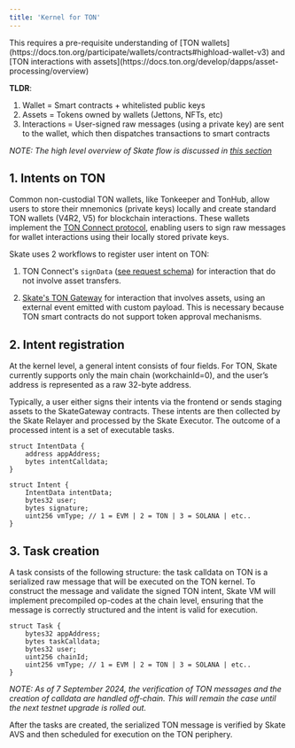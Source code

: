 ```yaml
---
title: 'Kernel for TON'
---
```


<Note>
  This requires a pre-requisite understanding of [TON wallets](https://docs.ton.org/participate/wallets/contracts#highload-wallet-v3)
  and [TON interactions with assets](https://docs.ton.org/develop/dapps/asset-processing/overview)

  **TLDR**:

  1. Wallet = Smart contracts + whitelisted public keys
  2. Assets = Tokens owned by wallets (Jettons, NFTs, etc)
  3. Interactions = User-signed raw messages (using a private key) are sent to the wallet, which then dispatches transactions to smart contracts
</Note>

_NOTE: The high level overview of Skate flow is discussed in [this section](/main/architecture/skate#client-server-architecture)_

## 1. Intents on TON

Common non-custodial TON wallets, like Tonkeeper and TonHub, allow users to store their mnemonics (private keys) locally and create standard TON wallets (V4R2, V5) for blockchain interactions. These wallets implement the [TON Connect protocol](https://docs.ton.org/develop/dapps/ton-connect/developers), enabling users to sign raw messages for wallet interactions using their locally stored private keys.

Skate uses 2 workflows to register user intent on TON:

1. TON Connect's `signData` ([see request schema](https://github.com/ton-connect/sdk/blob/main/packages/protocol/src/models/app-message/request/sign-data-rpc-request.ts)) for interaction that do not involve asset transfers.

2. [Skate's TON Gateway](/developers/ton/periphery) for interaction that involves assets, using an external event emitted with custom payload. This is necessary because TON smart contracts do not support token approval mechanisms.

## 2. Intent registration

At the kernel level, a general intent consists of four fields. For TON, Skate currently supports only the main chain (workchainId=0), and the user’s address is represented as a raw 32-byte address.

Typically, a user either signs their intents via the frontend or sends staging assets to the SkateGateway contracts. These intents are then collected by the Skate Relayer and processed by the Skate Executor. The outcome of a processed intent is a set of executable tasks.

```solidity IMessageBox.sol
struct IntentData {
    address appAddress;
    bytes intentCalldata;
}

struct Intent {
    IntentData intentData;
    bytes32 user;
    bytes signature;
    uint256 vmType; // 1 = EVM | 2 = TON | 3 = SOLANA | etc..
}
```

## 3. Task creation

A task consists of the following structure: the task calldata on TON is a serialized raw message that will be executed on the TON kernel. To construct the message and validate the signed TON intent, Skate VM will implement precompiled op-codes at the chain level, ensuring that the message is correctly structured and the intent is valid for execution.

```solidity IMessageBox.sol
struct Task {
    bytes32 appAddress;
    bytes taskCalldata;
    bytes32 user;
    uint256 chainId;
    uint256 vmType; // 1 = EVM | 2 = TON | 3 = SOLANA | etc..
}
```

_NOTE: As of 7 September 2024, the verification of TON messages and the creation of calldata are handled off-chain. This will remain the case until the next testnet upgrade is rolled out._

After the tasks are created, the serialized TON message is verified by Skate AVS and then scheduled for execution on the TON periphery.
